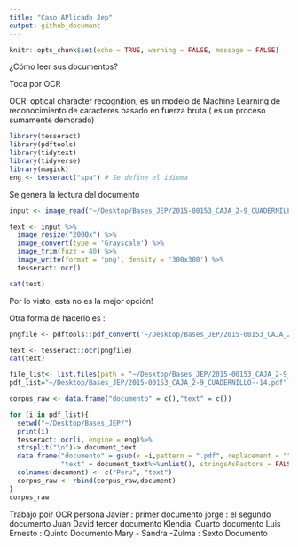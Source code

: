 ```yaml
---
title: "Caso APlicado Jep"
output: github_document
---
```


```r
knitr::opts_chunk$set(echo = TRUE, warning = FALSE, message = FALSE)
```

¿Cómo leer sus documentos?

Toca por OCR

OCR: optical character recognition, es un modelo de Machine Learning de reconocimiento de caracteres basado en fuerza bruta ( es un proceso sumamente demorado)

```r
library(tesseract)
library(pdftools)
library(tidytext)
library(tidyverse)
library(magick)
eng <- tesseract("spa") # Se define el idioma
```

Se genera la lectura del documento 

```r
input <- image_read("~/Desktop/Bases_JEP/2015-00153_CAJA_2-9_CUADERNILLO--14.pdf")
```



```r
text <- input %>%
  image_resize("2000x") %>%
  image_convert(type = 'Grayscale') %>%
  image_trim(fuzz = 40) %>%
  image_write(format = 'png', density = '300x300') %>%
  tesseract::ocr() 

cat(text)
```


Por lo visto, esta no es la mejor opción!

Otra forma de hacerlo es :

```r
pngfile <- pdftools::pdf_convert('~/Desktop/Bases_JEP/2015-00153_CAJA_2-9_CUADERNILLO--14.pdf', dpi = 600)

text <- tesseract::ocr(pngfile)
cat(text)
```

```r
file_list<- list.files(path = "~/Desktop/Bases_JEP/2015-00153_CAJA_2-9_CUADERNILLO--14.pdf")
pdf_list="~/Desktop/Bases_JEP/2015-00153_CAJA_2-9_CUADERNILLO--14.pdf"

corpus_raw <- data.frame("documento" = c(),"text" = c())

for (i in pdf_list){
  setwd("~/Desktop/Bases_JEP/")
  print(i)
  tesseract::ocr(i, engine = eng)%>%
  strsplit("\n")-> document_text 
  data.frame("documento" = gsub(x =i,pattern = ".pdf", replacement = ""), 
             "text" = document_text%>%unlist(), stringsAsFactors = FALSE) -> document
  colnames(document) <- c("Peru", "text")
  corpus_raw <- rbind(corpus_raw,document) 
}
corpus_raw
```

Trabajo poir OCR persona
Javier : primer documento
jorge : el segundo documento 
Juan David tercer documento
Klendia: Cuarto documento
Luis Ernesto : Quinto Documento
Mary - Sandra -Zulma : Sexto Documento
